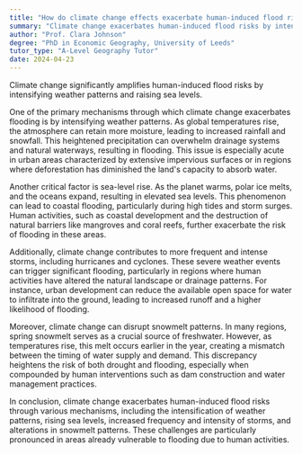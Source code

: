 ```yaml
---
title: "How do climate change effects exacerbate human-induced flood risks?"
summary: "Climate change exacerbates human-induced flood risks by intensifying weather patterns and increasing sea levels."
author: "Prof. Clara Johnson"
degree: "PhD in Economic Geography, University of Leeds"
tutor_type: "A-Level Geography Tutor"
date: 2024-04-23
---
```


Climate change significantly amplifies human-induced flood risks by intensifying weather patterns and raising sea levels.

One of the primary mechanisms through which climate change exacerbates flooding is by intensifying weather patterns. As global temperatures rise, the atmosphere can retain more moisture, leading to increased rainfall and snowfall. This heightened precipitation can overwhelm drainage systems and natural waterways, resulting in flooding. This issue is especially acute in urban areas characterized by extensive impervious surfaces or in regions where deforestation has diminished the land's capacity to absorb water.

Another critical factor is sea-level rise. As the planet warms, polar ice melts, and the oceans expand, resulting in elevated sea levels. This phenomenon can lead to coastal flooding, particularly during high tides and storm surges. Human activities, such as coastal development and the destruction of natural barriers like mangroves and coral reefs, further exacerbate the risk of flooding in these areas.

Additionally, climate change contributes to more frequent and intense storms, including hurricanes and cyclones. These severe weather events can trigger significant flooding, particularly in regions where human activities have altered the natural landscape or drainage patterns. For instance, urban development can reduce the available open space for water to infiltrate into the ground, leading to increased runoff and a higher likelihood of flooding.

Moreover, climate change can disrupt snowmelt patterns. In many regions, spring snowmelt serves as a crucial source of freshwater. However, as temperatures rise, this melt occurs earlier in the year, creating a mismatch between the timing of water supply and demand. This discrepancy heightens the risk of both drought and flooding, especially when compounded by human interventions such as dam construction and water management practices.

In conclusion, climate change exacerbates human-induced flood risks through various mechanisms, including the intensification of weather patterns, rising sea levels, increased frequency and intensity of storms, and alterations in snowmelt patterns. These challenges are particularly pronounced in areas already vulnerable to flooding due to human activities.
    